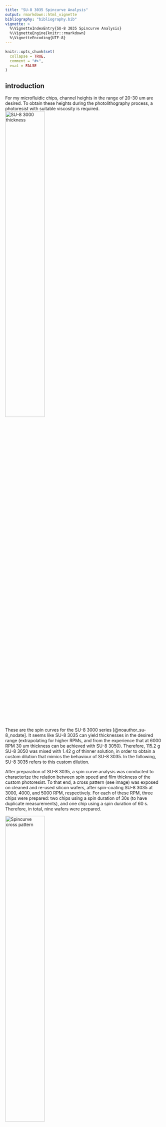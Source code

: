 ```yaml
---
title: "SU-8 3035 Spincurve Analysis"
output: rmarkdown::html_vignette
bibliography: "bibliography.bib"
vignette: >
  %\VignetteIndexEntry{SU-8 3035 Spincurve Analysis}
  %\VignetteEngine{knitr::rmarkdown}
  %\VignetteEncoding{UTF-8}
---
```


```r
knitr::opts_chunk$set(
  collapse = TRUE,
  comment = "#>",
  eval = FALSE
)
```


<!-- To do: -->

<!-- - change units to um and mm -->




## introduction

For my microfluidic chips, channel heights in the range of 20-30 um are desired.
To obtain these heights during the photolithography process, a photoresist with suitable viscosity is required.
![SU-8 3000 thickness](images/001_su8_3000_spincurves.png){ width=50% } 

These are the spin curves for the SU-8 3000 series [@noauthor_su-8_nodate].
It seems like SU-8 3035 can yield thicknesses in the desired range (extrapolating for higher RPMs, and from the experience that at 6000 RPM 30 um thickness can be achieved with SU-8 3050).
Therefore, 115.2 g SU-8 3050 was mixed with 1.42 g of thinner solution, in order to obtain a custom dilution that mimics the behaviour of SU-8 3035.
In the following, SU-8 3035 refers to this custom dilution.

After preparation of SU-8 3035, a spin curve analysis was conducted to characterize the relation between spin speed and film thickness of the custom photoresist.
To that end, a cross pattern (see image) was exposed on cleaned and re-used silicon wafers, after spin-coating SU-8 3035 at 3000, 4000, and 5000 RPM, respectively.
For each of these RPM, three chips were prepared: two chips using a spin duration of 30s (to have duplicate measurements), and one chip using a spin duration of 60 s.
Therefore, in total, nine wafers were prepared.

![Spincurve cross pattern](images/004_spincurve_cross_pattern_traces.png){ width=50% }
![Spincurve cross pattern](images/003_spincurve_cross_pattern_zoom.png){ width=50% }

After photolithography, the resulting height profiles were measured using a Dektak profilometer.
Unfortunately, when measuring over long distances with this machine, measurements are drifting away from the reference level quite significantly, which necessitates a correction before data evalutation.
Therefore, the cross structure exposed on the wafer includes repeated gaps in order to pick up the zero-level along the entire wafer.

These are the wafer ids corresponding to a certain combination of spin time and spin speed:

| spin time / RPM | 3000             | 4000             | 5000             |
|-----------------|------------------|------------------|------------------|
| 30 s            | job9945, job9946 | job9947, job9948 | job9949, job9950 |
| 60 s            | job10055         | job10053         | job10054         |

For each wafer, four traces were measured: top-to-bottom, left-to-right, bottom-to-top, and right-to-left (see figure).
This results in duplicate measurements for all the structures.

In this vignette, the post-processing and drift correction of the Dektak data will be carried out.
This includes:

- reading in CSV files,
- recognition of the reference level segments,
- drift correction,
- averaging of duplicate measurements,
- interpolation of height profiles between the gaps in the structure.



```r
library(picoinjector)
library(dplyr)
library(tibble)
library(readr)
library(stringr)
library(ggplot2)
# library(tidyr)
```


## data loading

Get file names:

```r
files <- list.files("data/spincurve_csv/", full.names = TRUE)
head(files)
```


Read in all the csv files and concatenate them into a single tibble dataframe:

```r
results <- tibble()
for (f in files) {
  d <- read_csv(f, skip = 19, show_col_types = FALSE, col_names = c("position", "height")) %>% 
    select(position, height) %>% 
    mutate(id = basename(f)) # add the wafer id
  results <- bind_rows(results, d)
}
results
```

Add information about spin speed and duration:

```r
# table relating wafer id with RPM
rpm <- c(job9945 = 3000, job9946 = 3000, job9947 = 4000, job9948 = 4000,
         job9949 = 5000, job9950 = 5000, job10053 = 4000, job10054 = 5000, job10055 = 3000)

# table relating wafer id with seconds at max RPM
spinTime <- c(job9945 = 30, job9946 = 30, job9947 = 30, job9948 = 30,
         job9949 = 30, job9950 = 30, job10053 = 60, job10054 = 60, job10055 = 60)

results <- results %>% 
  mutate(wafer = str_extract(id, "job\\d+"),
         direction = str_extract(id, "[a-z]+\\.") %>% 
           str_remove("\\."),
         orientation = case_when(direction %in% c("eastwest", "westeast") ~ "horizontal",
                                 TRUE ~ "vertical"),
         rpm = rpm[wafer],
         spintime = spinTime[wafer]) %>% 
  # order rows by wafer, direction and position
  group_by(rpm, spintime, direction) %>% 
  arrange(rpm, spintime, .by_group = TRUE) %>% 
  ungroup()
results
```


The raw data looks like this:

```r
profile <- results %>% 
  # filter for single trace
  filter(id == "00_job9945_eastwest.csv")

plot_heightprofile(profile)
```
```r
plot_heightprofile(profile) +
  theme_void()
ggsave("output/plots/03_dektak_profile_raw.png", width = 3, height = 1.5, dpi = 300)
```






## baseline correction

Now I use the geometrical information of my design to determine peaks and valleys in the trace.
First, I find the positions (x coordinate) of the leftmost and rightmost structure using the slope of the graph, and then I rescale everything so that it spans the known width of 40.5 mm that was written on the wafer.
The rescaling is necessary in case the trace was not perfectly aligned with the structure, i.e. slightly diagonal and therefore a little bit longer.

```r
profile %>% 
  filter(position < 1000) %>% # zoom at left-most peak
  plot_heightprofile()
```


To find the x coordinate were the first structure begins, I calculate the first derivative of the height profile (lagged differences) in order to identify regions with large slope.
The first derivative of above graph then looks like this:

```r
# lagged differences parameters
lag <- 10
dif <- 1
offset <- dif * lag

# calculate derivative
derivative <- tibble(
  "d_height" = diff(profile$height, lag = lag, differences = dif) / diff(profile$position, lag = lag, differences = dif),
  # adjust dimension of x axis (lagging difference removes the first l elements):
  "position" = profile$position[(offset+1):length(profile$position)]
)

derivative %>% 
  filter(position < 1000) %>% # zoom to first structure
  ggplot(aes(x = position, y = d_height)) +
  geom_line() + 
  labs(title = "Derivative of height profile",
       subtitle = paste("Lag =", lag, ", difference order =", dif),
       x = "Lateral position [um]",
       y = "Lagged difference magnitude") + 
  theme_pretty()
```

The `lag` parameter defines the sliding window size that should be used for difference calculation and can be used to smooth the resulting derivative plot.
For the remainder of this analysis, I will use `lag = 10`.


This function finds the index of the first edge of the height profile, which should correspond to the edge of the first structure on the wafer (left-to-right).
The x coordinate where the derivative first exceeds a give threshold `minSlope` is identified as an edge.
For this analysis I am using `minSlope = 500`.

```r
get_index_first_peak <- function(values, minSlope) {
  # find the first maximum
  i <- 1
  while (TRUE) {
    if (values[i] > minSlope) {
      return(i)
    }
    i <- i+1
  }
}
get_index_first_peak(derivative$d_height, 500)
```

Now above defined function can be used to determine the start and end coordinate of a profile.
Using this information, the total length of a profile can be rescaled to cover 40.5 mm which is known from the initial AutoCAD design.
This function detects the beginning and end of the height profile and then rescales the corresponding lateral position

```r
rescale_profile <- function(profile, lag, minSlope) {
  # calculate derivative of height w.r.t. position
  dHeight <- diff(profile[["height"]], lag = lag) / diff(profile[["position"]], lag = lag)
  # get index of first peak
  first <- get_index_first_peak(dHeight, minSlope)
  # get index of last peak
  last <- get_index_first_peak(rev(dHeight)* (-1), minSlope)
  
  # convert indices into corresponding position value
  posFirst <- profile[["position"]][first + lag]
  posLast <- rev(profile[["position"]])[last]
  
  # rescale everything: distance between first and last position should be exactly 45mm
  # discard data outside of the interval
  profile[(first + lag):(nrow(profile)-last), ] %>% 
    mutate(position = seq(0, 40500, length.out = n())) %>% 
    return()
}
```

A rescaled profile then looks like this. 
Note how the beginning and end are truncated, compared to the plot of the same trace shown above.

```r
profileRescaled <- profile %>% 
  rescale_profile(lag = 10, minSlope = 500)

plot_heightprofile(profileRescaled)
```


Next, the geometrical information known from the AutoCAD design can be used to identify the peaks and valleys present in the design.
At the valleys, the height profile is then sampled at discrete points in order to capture the baseline shift.
These discrete baseline points will later be used to fit a continuous baseline curve.

```r
get_baseline_points <- function(profile) {
  # sample points to capture the baseline
  samplePoints <- seq(750, 40500, by = 1000)
  # exclude center region (has no gap)
  samplePoints <- samplePoints[samplePoints < 19000 | samplePoints > 21500]
  xIndices <- sapply(samplePoints, function(x,y) which.min(abs(x-y)), profile[["position"]])
  
  # return baseline points
  tibble("position" = profile[["position"]][xIndices],
         "height" = profile[["height"]][xIndices]) %>% 
    return()
}
```

The sampled baseline data points look like this:

```r
baselinePoints <- profileRescaled %>% 
  get_baseline_points()

baselinePoints

profileRescaled %>% 
  plot_heightprofile() +
  geom_point(data = baselinePoints, shape = 23, color = "firebrick1")
```

Use LOESS regression to fit curve to the baseline data points:

```r
baseline_regression <- function(profile, baselinePoints, loessSpan) {
  # LOESS regression to fit a function to the baseline data points
  loessModel <- loess(height ~ position, data = baselinePoints, span = loessSpan)
  
  # extrapolate
  profile %>% 
    mutate("baseline" = predict(loessModel, position)) %>% 
    return()
}
```

Regression of the baseline points looks like this:

```r
profileRescaled %>% 
  baseline_regression(baselinePoints, loessSpan = 0.2) %>% 
  plot_heightprofile() +
  geom_line(aes(y = baseline), color = "firebrick2")
```

Note: loess regression doesn't allow extrapolation, removes leftmost and rightmost data points.

The regression line can the be subtracted from the height data in order to level all the valleys to zero.

```r
subtract_baseline <- function(profile) {
  profile %>% 
    mutate(height = height - baseline) %>% 
    filter(!is.na(height)) %>% 
    select(!baseline) %>% 
    return()
}

profileRescaled %>% 
  baseline_regression(baselinePoints, loessSpan = 0.2) %>% 
  subtract_baseline() %>% 
  plot_heightprofile() 
```

```r
profileRescaled %>% 
  baseline_regression(baselinePoints, loessSpan = 0.2) %>% 
  subtract_baseline() %>% 
  plot_heightprofile()  +
  # theme_pretty_thesis() + 
  theme_void()
  # theme(axis.title = element_blank(),
  #       axis.text = element_blank())
ggsave("output/plots/03_dektak_profile_corrected.png", width = 3, height = 1.5, dpi = 300)
```






This function combines all the steps:

```r
baseline_correction <- function(profile) {
  # lag and minSlope are hardcoded in here!
  rescaled <- profile %>% 
    rescale_profile(10, 500)
  
  baselinePoints <- rescaled %>% 
    get_baseline_points()
  
  rescaled %>% 
    baseline_regression(baselinePoints, 0.2) %>% 
    subtract_baseline() %>% 
    return()
}
```


Iterate over all the traces and correct for baseline shift:

```r
resultsCorrected <- tibble()
for (traceId in unique(results$id)) {
  corrected <- results %>% 
    filter(id == traceId) %>% 
    baseline_correction()
  resultsCorrected <- bind_rows(resultsCorrected, corrected)
}
```


This function can be used to plot the baseline-corrected profiles for every wafer:

```r
p <- plot_heightprofile_bywafer(resultsCorrected)
print(p)
```

As can be seen in this overview plot, the baseline correction method seems to work for all the profiles.


## post-processing

The next step in the analysis is to summarize the duplicate measurements that exist for every structure, and interpolate the height profile across the gaps, in order to obtain a comprehensive plot that describes the spin coating thickness as a function of the radial distance from the wafer center, as well as RPM and spin time.

Function that removes the baseline segments of the data using the known locations of valleys in the structure, and interpolating those values from the surrounding data:

```r
# Geometrically, a valley is 500 um wide. Set to a larger value than that to filter out overshoots in the signal at the edges
interpolate_valleys <- function(profile, width = 650) {
  
  ## 1. remove gap data
  # the baseline centers are supposed to be located right in the middle of the valleys
  baselineCenters <- seq(-250, 42000, by = 1000)
  # exclude middle region
  # baselineCenters <- baselineCenters[baselineCenters < 19000 | baselineCenters > 21500]
  baselinePositions <- sapply(baselineCenters, function(x) seq(x-0.5*width, x + 0.5*width)) %>% 
    as.numeric()
  
  positionsRounded <- round(profile[["position"]])
  idx <- !positionsRounded %in% baselinePositions
  
  positions <- profile$position[idx]
  height <- profile$height[idx]
  
  ## 2. interpolate between gaps
  a <- approx(positions, height, profile$position)
  
  profile %>% 
    mutate(height = a$y) %>% 
    filter(!is.na(height)) %>% 
    return()
}
```

The resulting height profile does not contain gaps anymore:

```r
resultsCorrected %>% 
  filter(id == "00_job9945_eastwest.csv") %>% 
  interpolate_valleys() %>% 
  plot_heightprofile() + 
  ylim(c(0, 50000))
```



```r
 resultsCorrected %>% 
  filter(id == "00_job9945_eastwest.csv") %>% 
  interpolate_valleys() %>% 
  plot_heightprofile() + 
  ylim(c(0, 50000))+ 
  theme_pretty_thesis() + 
  theme(axis.title = element_blank(),
        axis.text = element_blank())
ggsave("output/plots/03_dektak_profile_interpolated.png", width = 3, height = 1.5, dpi = 300)
```





Do this for all traces and show them in a single plot:

```r
resultsInterpolated <- tibble()
for (traceId in unique(resultsCorrected$id)) {
  r <- resultsCorrected %>% 
    filter(id == traceId) %>% 
    interpolate_valleys()
  resultsInterpolated <- bind_rows(resultsInterpolated, r)
}
```


```r
ggplot(resultsInterpolated, aes(x = position, y = height, color = direction)) + 
  geom_line() + 
  geom_hline(yintercept = 0) + 
  facet_wrap(~ wafer) + 
  theme_pretty() + 
  labs(x = "Lateral position [um]",
       y = "Height [nm]",
       color = "Trace")
```



```r
resultsInterpolated %>% 
  mutate(position = position - 0.5 * max(position) - 0.5 * min(position))
position = position - 0.5 * max(position) - 0.5 * min(position)
```


```r
c <- min(resultsInterpolated$position) + 0.5 * abs(max(resultsInterpolated$position) - min(resultsInterpolated$position))
resultsInterpolated %>% 
  filter(wafer == "job9945") %>% 
ggplot(aes(x = position, y = height, group = direction)) + 
  geom_line(linewidth = 0.5) + 
  geom_hline(yintercept = 0, linetype = "dashed", linewidth = 0.5) +
  geom_vline(xintercept = c, linetype = "dashed", linewidth = 0.5) + 
  theme_pretty() + 
  labs(x = "Lateral position [um]",
       y = "Height [nm]",
       color = "Trace") + 
  # theme_pretty_thesis() + 
  theme_void()  
  # theme(axis.title = element_blank(),
  #       axis.text = element_blank())
ggsave("output/plots/03_dektak_profile_interpolated.png", width = 3, height = 1.5, dpi = 300)
```







For each wafer, four traces were measured, of which pairs of two should be identical to each other: trace south-north measures the same structure as north-south, and the same is true for traces east-west and west-east.
In above graph, this similarity is not obvious, because the measurement directions are reversed (west-east goes left-to-right and east-west the other way around).
Therefore, two of the four traces have to be reversed, so that the only measurement directions are _top-to-bottom_ and _left-to-right_.
Furthermore, the data will be centered around zero, so that the origin is located in the wafer center.


```r
mirror_and_center <- function(resultsInterpolated) {
  resultsInterpolated %>% 
    group_by(wafer, direction) %>% 
    arrange(position, .by_group = TRUE) %>% 
    mutate(height = case_when(direction %in% c("southnorth", "eastwest") ~ rev(height),
                                        TRUE ~ height)) %>% 
    # center around zero
    mutate(position = position - 0.5 * max(position) - 0.5 * min(position)) %>% 
    ungroup() %>% 
    return()
}
```


Now there is a lot more similarity going on in the height profiles.
Of the four traces, those in horizontal and vertical direction, respectively, should be overlapping to a large degree.

```r
heights <- resultsInterpolated %>% 
  mirror_and_center()

ggplot(heights, aes(x = position, y = height, color = direction)) + 
  geom_line() + 
  geom_hline(yintercept = 0) + 
  facet_wrap(~ wafer) + 
  theme_pretty() + 
  labs(x = "Lateral position [um]",
       y = "Height [nm]",
       color = "Trace")
```

For a single wafer:

```r
heights %>% 
  filter(wafer == "job9946") %>% 
  ggplot(aes(x = position, y = height, color = direction)) + 
  geom_line() + 
  geom_hline(yintercept = 0) + 
  theme_pretty() + 
  labs(x = "Position from wafer center [um]",
       y = "Height [nm]",
       color = "Trace direction")
```






The duplicate measurements of the horizontal and vertical structure will be averaged.

```r
average_duplicate_traces <- function(heights) {
  heights %>% 
    mutate(position = round(position)) %>% 
    group_by(rpm, wafer, spintime, orientation, position) %>% 
    summarise(height = round(mean(height)),
              height_sd = sd(height),
              .groups = "drop") %>% 
    return()
}
```


```r
heights <- heights %>% 
  average_duplicate_traces()

heights %>% 
  ggplot(aes(x = position, y = height, color = orientation)) + 
  geom_line() + 
  geom_hline(yintercept = 0) + 
  theme_pretty() + 
  labs(x = "Position from wafer center [um]",
       y = "Height [nm]",
       color = "Trace direction") + 
  facet_wrap(~ wafer)
```


Finally, since the spin coating process should be radially symmetrical more or less (ideally), I want to describe the height profile as a function of the radial distance from the wafer center.
To that end, data with negative position coordinate will be flipped over into the positive range.

![Spincurve cross pattern quadrants](images/005_spincurve_cross_pattern_quadrants.png) { width=50% }


```r
make_radial <- function(heights) {
  heights %>% 
    mutate(quadrant = case_when(orientation == "vertical" & position < 0 ~ "south",
                                orientation == "vertical" & position >= 0 ~ "north",
                                orientation == "horizontal" & position < 0 ~ "west",
                                orientation == "horizontal" & position >= 0 ~ "east",
                                TRUE ~ "ERROR")) %>% 
    # flip values with negative position coordinate into positive range
    mutate(position = case_when(position < 0 ~ -position,
                                TRUE ~ position)) %>% 
    ungroup() %>% 
    return()
}

heightsRadial <- heights %>% 
  make_radial()
```


```r
ggplot(heightsRadial, aes(x = position, y = height, color = quadrant)) + 
  geom_line() + 
  geom_hline(yintercept = 0) + 
  facet_wrap(~ wafer) + 
  theme_pretty() + 
  labs(x = "Distance from wafer center [um]",
       y = "Height [nm]",
       color = "Quadrant")
```

```r
heightsRadial %>% 
  filter(wafer == "job9946") %>% 
  ggplot(aes(x = position, y = height, group = quadrant)) + 
  geom_line(linewidth = 0.5) + 
  geom_hline(yintercept = 0, linetype = "dashed", linewidth = 0.5) + 
  geom_vline(xintercept = 0, linetype = "dashed", linewidth = 0.5) + 
  theme_pretty() + 
  labs(x = "Distance from wafer center [um]",
       y = "Height [nm]",
       color = "Quadrant") +   
  theme_void()
ggsave("output/plots/03_dektak_profile_flipped.png", width = 3, height = 1.5, dpi = 300)

```






Plot by RPM and spintime:


```r
for (r in unique(heightsRadial$rpm)) {
  p <- heightsRadial %>% 
    filter(rpm == r) %>% 
    ggplot(aes(x = position*1e-3, y = height*1e-3, color = wafer)) + 
    geom_vline(xintercept = 25.4, linetype = "dashed") +
    geom_line(aes(group = interaction(wafer, quadrant), linetype = factor(spintime)), linewidth = 0.5, alpha = 0.7) + 
    labs(x = "Distance from wafer center [mm]",
         y = "Coating thickness [um]",
         linetype = "Spintime [s]",
         color = "Wafer id",
         title = paste(r, "RPM")) + 
    scale_color_viridis_d() + 
    theme_pretty() + 
    ylim(c(0, 60))
  print(p)
}
```


```r
waferNames <- heightsRadial %>% 
  group_by(rpm, wafer) %>% 
  summarise(.groups="drop") %>% 
mutate("colorVar" = paste0("Wafer ", rep(c(1,2,3), 3)))
waferNames
```





```r
library(wesanderson)
pal <- wes_palette("Zissou1")
heightsRadial %>% 
  left_join(waferNames, by = c("rpm", "wafer")) %>% 
  mutate("rpm" = paste(rpm, "rpm"),
         "spintime" = paste(spintime, "s")) %>% 
  ggplot(aes(x = position*1e-3, y = height*1e-3)) + 
    geom_vline(xintercept = 25.4, linetype = "dashed", color = "#999999") +
  geom_line(aes(group = interaction(wafer, quadrant), linetype = spintime, color = colorVar)) + 
  facet_wrap(~ rpm, nrow = 1, scales = "free_y") + 
  
  theme_pretty_thesis()+
  scale_color_manual(values = wes_palette("Darjeeling1")) + 
  coord_cartesian(expand = FALSE) +
    ylim(c(0, 60)) + 
  xlim(c(0, 26)) + 
    labs(x = "Distance from wafer center [mm]",
         y = "Coating thickness [µm]",
         linetype = "Spin duration",
         color = "Replicate",
         title = "SU-8 3035* film thickness vs. spin speed and duration",
         subtitle = "Dashed lines indicate wafer boundary") + 
  theme(legend.background = element_blank(),
        # legend.position = c(0,0), legend.justification = c(0,0), legend.direction = "horizontal",
        legend.position = "bottom",
        legend.box.margin = margin(),
        legend.box.just = "right", legend.margin = margin())
  
```

```r
ggsave("output/plots/04_spincurves.png", dpi = 300, width =9.31, height = 3.39)
ggsave("output/plots/04_spincurves.pdf", width = 6.2, height = 6.2/3)
```



## conclusions

- spin coating results in circular inner region of uniform thickness and outer rim with thicker coating
- spinning for longer time (60 instead of 30 s) seems to expand the inner region
- higher variation in thickness across wafers for lower RPM (3000, 4000)
- place chip designs radially symmetrical on the wafer to increase uniformness





## references

